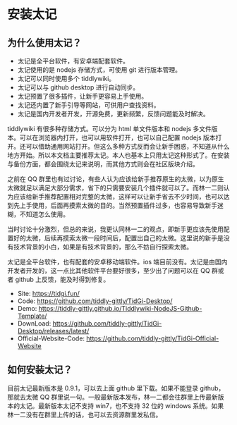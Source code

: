 # 安装太记

## 为什么使用太记？

- 太记是全平台软件，有安卓端配套软件。
- 太记使用的是 nodejs 存储方式，可使用 git 进行版本管理。
- 太记可以同时使用多个 tiddlywiki。
- 太记可以与 github desktop 进行自动同步。
- 太记预置了很多插件，让新手更容易上手使用。
- 太记还内置了新手引导等网站，可供用户查找资料。
- 太记是国内开发者开发，开源免费，更新频繁，反馈问题能及时解决。

tiddlywiki 有很多种存储方式。可以分为 html 单文件版本和 nodejs 多文件版本。可以在浏览器内打开，也可以用软件打开，也可以自己配置 nodejs 版本打开。还可以借助通用网站打开。但这么多种方式反而会让新手困惑，不知道从什么地方开始。所以本文档主要推荐太记。本人也基本上只用太记这种形式了。在安装与备份方面，都会围绕太记来说明，而其他方式则会在社区版块介绍。

之前在 QQ 群里也有过讨论，有些人认为应该给新手推荐原生的太微，以为原生太微就足以满足大部分需求，省下的只需要安装几个插件就可以了。而林一二则认为应该给新手推荐配置相对完整的太微，这样可以让新手省去不少时间，也可以达到先上手使用，后面再摸索太微的目的。当然预置插件过多，也容易导致新手迷糊，不知道怎么使用。

当时讨论十分激烈，但总的来说，我更认同林一二的观点，即新手更应该先使用配置好的太微，后续再摸索太微一段时间后，配置出自己的太微。这里说的新手是没有技术背景的小白，如果是有技术背景的，那么不妨自行探索太微。

太记是全平台软件，也有配套的安卓移动端软件。ios 端目前没有。太记是由国内开发者开发的，这一点比其他软件平台要好很多，至少出了问题可以在 QQ 群或者 github 上反馈，能及时得到修复。

- Site: https://tidgi.fun/
- Code: https://github.com/tiddly-gittly/TidGi-Desktop/
- Demo: https://tiddly-gittly.github.io/Tiddlywiki-NodeJS-Github-Template/
- DownLoad: https://github.com/tiddly-gittly/TidGi-Desktop/releases/latest/
- Official-Website-Code: https://github.com/tiddly-gittly/TidGi-Official-Website

## 如何安装太记？

目前太记最新版本是 0.9.1，可以去上面 github 里下载。如果不能登录 github，那就去太微 QQ 群里说一句。一般最新版本发布，林一二都会往群里上传最新版本的太记。最新版本太记不支持 win7，也不支持 32 位的 windows 系统。如果林一二没有在群里上传的话，也可以去资源群里发私信。
